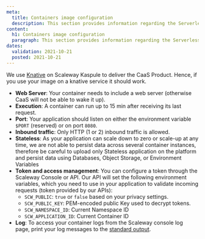```yaml
---
meta:
  title: Containers image configuration
  description: This section provides information regarding the Serverless Containers image configuration
content:
  h1: Containers image configuration
  paragraph: This section provides information regarding the Serverless Containers image configuration
dates:
  validation: 2021-10-21
  posted: 2021-10-21
---
```


We use [Knative](https://knative.dev/) on Scaleway Kaspule to deliver the CaaS Product. Hence, if you use your image on a knative service it should work.

* **Web Server**: Your container needs to include a web server (otherwise CaaS will not be able to wake it up).
* **Execution**: A container can run up to 15 min after receiving its last request.
* **Port**: Your application should listen on either the environment variable `$PORT` (reserved) or on port `8080`.
* **Inbound traffic**: Only HTTP (1 or 2) inbound traffic is allowed.
* **Stateless**: As your application can scale down to zero or scale-up at any time, we are not able to persist data across several container instances, therefore be careful to upload only Stateless application on the platform and persist data using Databases, Object Storage, or Environment Variables
* **Token and access management**: You can configure a token through the Scaleway Console or API. Our API will set the following environment variables, which you need to use in your application to validate incoming requests (token provided by our APIs):
  * `SCW_PUBLIC`: `true` or `false` based on your privacy settings.
  * `SCW_PUBLIC_KEY`: PEM-encoded public Key used to decrypt tokens.
  * `SCW_NAMESPACE_ID`: Current Namespace ID
  * `SCW_APPLICATION_ID`: Current Container ID
* **Log**: To access your container logs from the Scaleway console log page, print your log messages to the [standard output](https://manpages.ubuntu.com/manpages/focal/en/man3/stdout.3.html).

